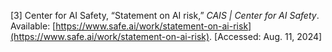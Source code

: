 \[3\]	Center for AI Safety, “Statement on AI risk,” *CAIS | Center for AI Safety*. Available: [https://www.safe.ai/work/statement-on-ai-risk](https://www.safe.ai/work/statement-on-ai-risk). \[Accessed: Aug. 11, 2024\]